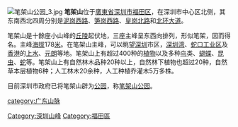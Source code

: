 {{Otheruses|subject=深圳市的笔架山|other=其它地方的笔架山|笔架山}}
[[File:笔架山公园_3.jpg|thumb]]
'''笔架山'''位于[[廣東省|廣東省]][[深圳市|深圳市]][[福田区|福田区]]，在深圳市中心区北侧，其东南西北四周分别是[[泥崗路|泥岗西路]]、[[笋岗路|笋岗西路]]、[[皇岗路|皇岗北路]]和[[北环大道|北环大道]]。

笔架山是十餘座小山峰的[[丘陵|丘陵]]起伏地，三座主峰呈东西向排列，形似笔架，因而得名。主峰[[海拔|海拔]]178[[米_(單位)|米]]。在笔架山主峰，可以眺望[[深圳|深圳]]市区，[[深圳湾|深圳湾]]、[[蛇口工业区|蛇口工业区]]及[[香港|香港]]的[[上水|上水]]、[[元朗|元朗]]等地。笔架山上有超过400种的[[植物|植物]]以及多种[[鸟|鸟]]类、[[蝴蝶|蝴蝶]]、[[昆虫|昆虫]]、[[蛇|蛇]]等。笔架山上有自然林木品种20种以上，自然林下植物也超过20种，自然草本层植物6种；人工林木20余种，人工种植乔灌木5万多株。

目前深圳市政府已将笔架山辟为[[公园|公园]]，称[[笔架山公园|笔架山公园]]。

{{深圳小作品}}
{{深圳}}
[[category:广东山脉|category:广东山脉]]
[[Category:深圳山峰|Category:深圳山峰]]
[[Category:福田區|Category:福田區]]